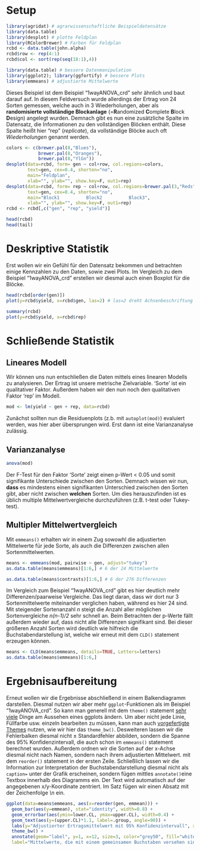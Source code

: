 <style>
.column-left{
  float: left;
  width: 49%;
  text-align: left;
}
.column-right{
  float: right;
  width: 49%;
  text-align: left;
}
</style>
# Setup

```r
library(agridat) # agrarwissenschaftliche Beispieldatensätze
library(data.table)
library(desplot) # plotte Feldplan
library(RColorBrewer) # Farben für Feldplan
rcbd <- data.table(john.alpha)
rcbd$row <- rep(4:1)
rcbd$col <- sort(rep(seq(18:1),4))
```

```r
library(data.table) # bessere Datenmanipulation
library(ggplot2); library(ggfortify) # bessere Plots
library(emmeans) # adjustierte Mittelwerte
```

Dieses Beispiel ist dem Beispiel "1wayANOVA_crd" sehr ähnlich und baut darauf auf. In diesem Feldversuch wurde allerdings der Ertrag von 24 Sorten gemessen, welche auch in 3 Wiederholungen, aber als **randomisierte vollständige Blockanlage** (=**R**andomized **C**omplete **B**lock **D**esign) angelegt wurden. Demnach gibt es nun eine zusätzliche Spalte im Datensatz, die Informationen zu den vollständigen Blöcken enthält. Diese Spalte heißt hier "rep" (*replicate*), da vollständige Blöcke auch oft *Wiederholungen* genannt werden. 

<div class = "row"> <div class = "col-md-6">
```r
colors <- c(brewer.pal(8,"Blues"), 
            brewer.pal(8,"Oranges"), 
            brewer.pal(8,"YlGn"))
desplot(data=rcbd, form= gen ~ col+row, col.regions=colors,
        text=gen, cex=0.4, shorten="no",
        main="Feldplan", 
        xlab="", ylab="", show.key=F, out1=rep)
desplot(data=rcbd, form= rep ~ col+row, col.regions=brewer.pal(3,"Reds"),
        text=gen, cex=0.4, shorten="no",
        main="Block1          Block2          Block3", 
        xlab="", ylab="", show.key=F, out1=rep)
rcbd <- rcbd[,c("gen", "rep", "yield")]
```
</div> <div class = "col-md-6">
```r
head(rcbd)
head(tail)
```
</div> </div>

# Deskriptive Statistik
Erst wollen wir ein Gefühl für den Datensatz bekommen und betrachten einige Kennzahlen zu den Daten, sowie zwei Plots. Im Vergleich zu dem Beispiel "1wayANOVA_crd" erstellen wir diesmal auch einen Boxplot für die Blöcke.

<div class = "row"> <div class = "col-md-6">
```r
head(rcbd[order(gen)])
plot(y=rcbd$yield, x=rcbd$gen, las=2) # las=2 dreht Achsenbeschriftung
```
</div> <div class = "col-md-6">
```r
summary(rcbd)
plot(y=rcbd$yield, x=rcbd$rep)
```
</div> </div>

# Schließende Statistik
## Lineares Modell
Wir können uns nun entschließen die Daten mittels eines linearen Modells zu analysieren. Der Ertrag ist unsere metrische Zielvariable. 'Sorte' ist ein qualitativer Faktor. Außerdem haben wir den nun noch den qualitativen Faktor 'rep' im Modell.

```r
mod <- lm(yield ~ gen + rep, data=rcbd)
```

Zunächst sollten nun die Residuenplots (z.b. mit `autoplot(mod)`) evaluiert werden, was hier aber übersprungen wird. Erst dann ist eine Varianzanalyse zulässig.

## Varianzanalyse
```r
anova(mod)
```
Der F-Test für den Faktor 'Sorte' zeigt einen p-Wert < 0.05 und somit signifikante Unterschiede zwischen den Sorten. Demnach wissen wir nun, **dass** es mindestens einen signifikanten Unterschied zwischen den Sorten gibt, aber nicht zwischen **welchen** Sorten. Um dies herauszufinden ist es üblich multiple Mittelwertvergleiche durchzuführen (z.B. t-test oder Tukey-test). 

## Multipler Mittelwertvergleich
Mit `emmeans()` erhalten wir in einem Zug sowowhl die adjustierten Mittelwerte für jede Sorte, als auch die Differenzen zwischen allen Sortenmittelwerten.

```r
means <- emmeans(mod, pairwise ~ gen, adjust="tukey")
as.data.table(means$emmeans)[1:6,] # 6 der 24 Mittelwerte 
```
```r
as.data.table(means$contrasts)[1:6,] # 6 der 276 Differenzen
```
Im Vergleich zum Beispiel "1wayANOVA_crd" gibt es hier deutlich mehr Differenzen/paarweise Vergleiche. Das liegt daran, dass wir dort nur 3 Sortenmittelwerte miteinander verglichen haben, während es hier 24 sind. Mit steigender Sortenanzahl *n* steigt die Anzahl aller möglichen Sortenvergleiche *n(n-1)/2* sehr schnell an. Beim Betrachten der p-Werte fällt außerdem wieder auf, dass nicht alle Differenzen signifikant sind. Bei dieser größeren Anzahl Sorten wird deutlich wie hilfreich die Buchstabendarstellung ist, welche wir erneut mit dem `CLD()` statement erzeugen können.

```r
means <- CLD(means$emmeans, details=TRUE, Letters=letters)
as.data.table(means$emmeans)[1:6,]
```

# Ergebnisaufbereitung

Erneut wollen wir die Ergebnisse abschließend in einem Balkendiagramm darstellen. Diesmal nutzen wir aber mehr `ggplot`-Funktionen als im Beispiel "1wayANOVA_crd". So kann man generell mit dem `theme()` statement [sehr viele](https://ggplot2.tidyverse.org/reference/theme.html) Dinge am Aussehen eines ggplots ändern. Um aber nicht jede Linie, Füllfarbe usw. einzeln bearbeiten zu müssen, kann man auch [vorgefertigte Themes](https://ggplot2.tidyverse.org/reference/ggtheme.html) nutzen, wie wir hier das `theme_bw()`. Desweiteren lassen wir die Fehlerbalken diesmal nicht ± Standardfehler abbilden, sondern die Spanne des 95% Konfidenzintervall, die auch schon im `emmeans()` statement berechnet wurden.
Außerdem ordnen wir die Sorten auf der x-Achse diesmal nicht nach Namen, sondern nach ihrem adjustierten Mittelwert. mit dem `reorder()` statement in der ersten Zeile. Schließlich lassen wir die Information zur Interpretation der Buchstabendarstellung diesmal nicht als `caption=` unter der Grafik erscheinen, sondern fügen mittles `annotate()`eine Textbox innerhalb des Diagramms ein. Der Text wird automatisch auf der angegebenen x/y-Koordinate zentriert. Im Satz fügen wir einen Absatz mit der Zeichenfolge *\\n* ein.

```r
ggplot(data=means$emmeans, aes(x=reorder(gen, emmean))) +
  geom_bar(aes(y=emmean), stat="identity", width=0.8) +
  geom_errorbar(aes(ymin=lower.CL, ymax=upper.CL), width=0.4) +
  geom_text(aes(y=(upper.CL)*1.1, label=.group, angle=90)) +
  labs(y="Adjustierter Ertragsmittelwert mit 95% Konfidenzintervall", x="Sorte") +
  theme_bw() +
  annotate(geom="label", y=1, x=12, size=3, color="grey50", fill="white",
  label="Mittelwerte, die mit einem gemeinsamen Buchstaben versehen sind,\n sind laut Tukey-test nicht signifikant voneinander verschieden.")
  
```

